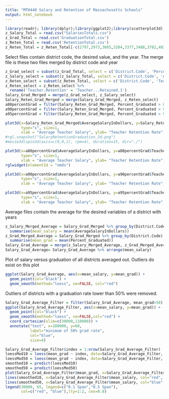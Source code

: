 ---
title: "MTH440 Salary and Retention of Massachusetts Schools"
output: html_notebook
---

```{r}
library(readr); library(dplyr);library(ggplot2);library(scatterplot3d);library(rgl)
z_Salary_Total = read.csv("SalariesTotals.csv")
z_Grad_Total = read.csv('GraduationTotal.csv')
z_Reten_Total = read.csv('RetentionTotal.csv')
z_Reten_Total = z_Reten_Total[-c(2797,2973,3085,3204,3377,3488,3782,4029,4912,5714, 5701,5856, 392, 778, 1949, 2351, 2753, 3159, 3564, 3970, 4375, 4780, 5182, 5584, 5984, 1161, 1552),]
```

Select files contain district code, the desired value, and the year. The merge file is these two files merged by district code and year
```{r}
z_Grad_select = subset(z_Grad_Total, select = c('District.Code', 'Percent_Graduated', 'Year'))
z_Salary_select = subset(z_Salary_Total, select = c('District.Code', 'AverageSalaryInDollars', 'Year'))
z_Reten_select = subset(z_Reten_Total, select = c('District.Code', 'Teacher...Retained.1', 'Year'))
z_Reten_select = z_Reten_select %>%
  rename('Teacher.Retention' = 'Teacher...Retained.1')
Salary_Grad_Merged = merge(z_Grad_select, z_Salary_select)
Salary_Reten_Grad_Merged = merge(Salary_Grad_Merged, z_Reten_select)
a80percentGrad = filter(Salary_Reten_Grad_Merged, Percent_Graduated > 80)
a90percentGrad = filter(Salary_Reten_Grad_Merged, Percent_Graduated > 90)
a95percentGrad = filter(Salary_Reten_Grad_Merged, Percent_Graduated > 95)
```

```{r}
plot3d(x=Salary_Reten_Grad_Merged$AverageSalaryInDollars, y=Salary_Reten_Grad_Merged$Teacher.Retention, z=Salary_Reten_Grad_Merged$Percent_Graduated,
       type="s", size=1,
       xlab = "Average Teacher Salary", ylab= "Teacher Retention Rate", zlab= "Graduation Rate")
#rgl.snapshot("SalaryRetentionGraduation_3d.png")
#movie3d(spin3d(axis=c(0,0,1), rpm=4), duration=15, dir="./")
```

```{r}
plot3d(x=a80percentGrad$AverageSalaryInDollars, y=a80percentGrad$Teacher.Retention, z=a80percentGrad$Percent_Graduated,
       type="s", size=1,
       xlab = "Average Teacher Salary", ylab= "Teacher Retention Rate", zlab= "Graduation Rate")
rglwidget(elementId = "nmds")
```

```{r}
plot3d(x=a90percentGrad$AverageSalaryInDollars, y=a90percentGrad$Teacher.Retention, z=a90percentGrad$Percent_Graduated,
       type="s", size=1,
       xlab = "Average Teacher Salary", ylab= "Teacher Retention Rate", zlab= "Graduation Rate")
```

```{r}
plot3d(x=a95percentGrad$AverageSalaryInDollars, y=a95percentGrad$Teacher.Retention, z=a95percentGrad$Percent_Graduated,
       type="s", size=1,
       xlab = "Average Teacher Salary", ylab= "Teacher Retention Rate", zlab= "Graduation Rate")
```









Average files contain the average for the desired variables of a district with years
```{r}
z_Salary_Merged_Average = Salary_Grad_Merged %>% group_by(District.Code) %>%
  summarise(mean_salary = mean(AverageSalaryInDollars))
z_Grad_Merged_Average = Salary_Grad_Merged %>% group_by(District.Code) %>%
  summarise(mean_grad = mean(Percent_Graduated))
Salary_Grad_Average = merge(z_Salary_Merged_Average, z_Grad_Merged_Average)
Salary_Grad_Average= Salary_Grad_Average %>% arrange(mean_salary)
```

Plot of salary versus graduation of all districts averaged out. Outliers do exist on this plot
```{r}
ggplot(Salary_Grad_Average, aes(x=mean_salary, y=mean_grad)) +
  geom_point(col="black") +
  geom_smooth(method="loess", se=FALSE, col="red")
```

Outliers of districts with a graduation rate lower than 50% were removed.
```{r}
Salary_Grad_Average_Filter = filter(Salary_Grad_Average, mean_grad>50)
ggplot(Salary_Grad_Average_Filter, aes(x=mean_salary, y=mean_grad)) +
  geom_point(col="black") +
  geom_smooth(method="loess", se=FALSE,col="red") +
  coord_cartesian(xlim=c(30000,110000)) +
  annotate("text", x=100000, y=60,
           label="minimum of 50% grad rate",
           col="blue",
           size=4)
```

```{r}
Salary_Grad_Average_Filter$index = 1:nrow(Salary_Grad_Average_Filter)
loessMod10 = loess(mean_grad ~ index, data=Salary_Grad_Average_Filter, span=0.1)
loessMod50 = loess(mean_grad ~ index, data=Salary_Grad_Average_Filter, span=0.5)
smoothed10 = predict(loessMod10)
smoothed50 = predict(loessMod50)
plot(Salary_Grad_Average_Filter$mean_grad, x=Salary_Grad_Average_Filter$mean_salary, main="Local Regression & Prediction of Avg Salary & Avg Grad of Districts", xlab = "Average Salary", ylab = "Average Graduation", pch=18)
lines(smoothed10, x=Salary_Grad_Average_Filter$mean_salary, col="red", lwd=2.5)
lines(smoothed50, x=Salary_Grad_Average_Filter$mean_salary, col="blue", lty=2, lwd=2.5)
legend(30000, 65, legend=c("0.1 Span","0.5 Span"),
       col=c("red", "blue"),lty=1:2, cex=0.8)
```
